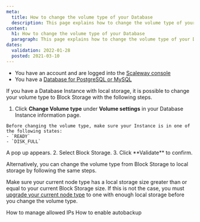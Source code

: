 ```yaml
---
meta:
  title: How to change the volume type of your Database
  description: This page explains how to change the volume type of your Database
content:
  h1: How to change the volume type of your Database
  paragraph: This page explains how to change the volume type of your Database
dates:
  validation: 2022-01-28
  posted: 2021-03-10
---
```


<Message type="requirement">

- You have an account and are logged into the [Scaleway console](https://console.scaleway.com)
- You have a [Database for PostgreSQL or MySQL](/databases/databases-for-postgresql-and-mysql/quickstart)

</Message>

If you have a Database Instance with local storage, it is possible to change your volume type to Block Storage with the following steps. 

1. Click **Change Volume type** under **Volume settings** in your Database Instance information page.
  <Message type="important">

    Before changing the volume type, make sure your Instance is in one of the following states:
    - `READY`
    - `DISK_FULL`

  </Message>
  A pop up appears.
  <Lightbox src="scaleway-change-volume-type.webp" alt="" />
2. Select Block Storage.
3. Click **Validate** to confirm.

Alternatively, you can change the volume type from Block Storage to local storage by following the same steps. 

<Message type="important">

  Make sure your current node type has a local storage size greater than or equal to your current Block Storage size. If this is not the case, you must [upgrade your current node type](/databases/databases-for-postgresql-and-mysql/how-to/upgrade-a-database/) to one with enough local storage before you change the volume type. 

</Message>

<Navigation title="See Also">
  <PreviousButton to="/databases/databases-for-postgresql-and-mysql/how-to/manage-allowed-ip-addresses/">How to manage allowed IPs</PreviousButton>
  <NextButton to="/databases/databases-for-postgresql-and-mysql/how-to/enable-autobackup/">How to enable autobackup</NextButton>
</Navigation>
